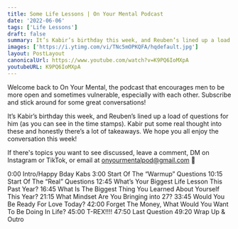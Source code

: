 ```yaml
---
title: Some Life Lessons | On Your Mental Podcast
date: '2022-06-06'
tags: ['Life Lessons']
draft: false
summary: It’s Kabir’s birthday this week, and Reuben’s lined up a load of questions for him (as you can see in the time stamps). Kabir put some real thought into these and honestly there’s a lot of takeaways. We hope you all enjoy the conversation this week!
images: ['https://i.ytimg.com/vi/TNc5mOPKQFA/hqdefault.jpg']
layout: PostLayout
canonicalUrl: https://www.youtube.com/watch?v=K9PQ6IoMXpA
youtubeURL: K9PQ6IoMXpA
---
```


<YoutubeEmbed embedId="K9PQ6IoMXpA" />
<AudioSocials />

Welcome back to On Your Mental, the podcast that encourages men to be more open and sometimes vulnerable, especially with each other. Subscribe and stick around for some great conversations!

It’s Kabir’s birthday this week, and Reuben’s lined up a load of questions for him (as you can see in the time stamps). Kabir put some real thought into these and honestly there’s a lot of takeaways. We hope you all enjoy the conversation this week!

If there's topics you want to see discussed, leave a comment, DM on Instagram or TikTok, or email at onyourmentalpod@gmail.com 💙

0:00 Intro/Happy Bday Kabs
3:00 Start Of The “Warmup” Questions
10:15 Start Of The “Real” Questions
12:45 What’s Your Biggest Life Lesson This Past Year?
16:45 What Is The Biggest Thing You Learned About Yourself This Year?
21:15 What Mindset Are You Bringing into 27?
33:45 Would You Be Ready For Love Today?
42:00 Forget The Money, What Would You Want To Be Doing In Life?
45:00 T-REX!!!!
47:50 Last Question
49:20 Wrap Up & Outro
